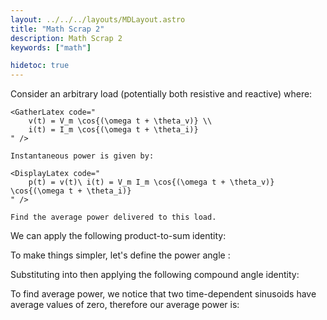 ```yaml
---
layout: ../../../layouts/MDLayout.astro
title: "Math Scrap 2"
description: Math Scrap 2
keywords: ["math"]

hidetoc: true
---
```





<QuestionFrame>
    Consider an arbitrary load (potentially both resistive and reactive) where:

    <GatherLatex code="
        v(t) = V_m \cos{(\omega t + \theta_v)} \\
        i(t) = I_m \cos{(\omega t + \theta_i)}
    " />

    Instantaneous power is given by:

    <DisplayLatex code="
        p(t) = v(t)\ i(t) = V_m I_m \cos{(\omega t + \theta_v)} \cos{(\omega t + \theta_i)}
    " />

    Find the average power delivered to this load.
</QuestionFrame>

We can apply the following product-to-sum identity:

<GatherLatex code="
    \boxed{
        2 \cos{A} \cos{B} = \cos{(A+B)} + \cos{(A-B)}
    } \\
    p(t) = \frac{V_m I_m}{2} \brackets{\cos{(2 \omega t + \theta_v + \theta_i)} + \cos{(\theta_v - \theta_i)}}
" />

To make things simpler, let's define the power angle <Latex code="\theta" />:

<DisplayLatex code="
    \theta := \theta_v - \theta_i
    \qquad \Longrightarrow \qquad
    \theta_i = \theta_v - \theta
" />

Substituting into <Latex code="p(t)" /> then applying the following compound angle identity:

<GatherLatex code="
    \boxed{
        \cos{(\alpha - \beta)} = \cos{\alpha} \cos{\beta} + \sin{\alpha} \sin{\beta}
    } \\
    \begin{aligned}
        p(t)
            &= \frac{V_m I_m}{2} \brackets{\cos{\parens{[2 \omega t + 2 \theta_v] - \theta}} + \cos{(\theta)}} \\
            &= \frac{V_m I_m}{2} \brackets{\cos{(2 \omega t + 2 \theta_v)} \cos{(\theta)} + \sin{(2 \omega t + 2 \theta_v)} \sin{(\theta)} + \cos{(\theta)}} \\
            &= \frac{V_m I_m}{2} \cos{(\theta)} \brackets{\underbrace{\cos{(2 \omega t + 2 \theta_v)}}_{\text{average value} = 0} + 1} + \frac{V_m I_m}{2} \sin{(\theta)} \underbrace{\sin{(2 \omega t + 2 \theta_v)}}_{\text{average value} = 0}
    \end{aligned}
" />

To find average power, we notice that two time-dependent sinusoids have average values of zero, therefore our average power <Latex code="P" /> is:

<DisplayLatex code="
    P = \frac{V_m I_m}{2} \cos{(\theta)}
" />

